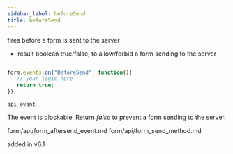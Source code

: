```yaml
---
sidebar_label: beforeSend
title: beforeSend
---
```



          


<Short>
 fires before a form is sent to the server
	

</Short>






- result		boolean			true/false, to allow/forbid a form sending to the server

~~~js

form.events.on("BeforeSend", function(){
   // your logic here
   return true;
});


~~~
	api_event

<Descr>

The event is blockable. Return *false* to prevent a form sending to the server.



</Descr>


 
form/api/form_aftersend_event.md
form/api/form_send_method.md
	




 added in v6.1